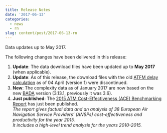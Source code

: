 ```yaml
---
title: Release Notes
date: '2017-06-13'
categories:
  - news
  - rn
slug: content/post/2017-06-13-rn
---
```


Data updates up to May 2017.

The following changes have been delivered in this release:

1. **Update**: The data download files have been updated up to **May 2017** (when applicable).
1. **Update**: As of this release, the download files with the old [ATFM delay calculation][ATFM_comp] as of 04 April (version 1) were discontinued.
1. **New**: The complexity data as of January 2017 are now based on the new [BADA][CPLXbada] version (3.13.1, previously it was 3.6).
1. **Just published**: The [2015 ATM Cost-Effectiveness (ACE) Benchmarking Report][ace2015] has just been published.<br>
   *The report gives factual data and an analysis of 38 European Air Navigation Service Providers’ (ANSPs) cost-effectiveness and productivity for the year 2015. <br> It includes a high-level trend analysis for the years 2010-2015.*

[ATFM_comp]: <{{ "" | prepend: site.baseurl | prepend: site.url }}/references/methodology/ATFM_delay_calculation.html> "ATFM delay calculation"
[CPLXbada]: <{{ "" | prepend: site.baseurl | prepend: site.url }}/references/acronym/bada.html> "Base of Aircraft Data"
[ace2015]: <http://www.eurocontrol.int/publications/atm-cost-effectiveness-ace-2015-benchmarking-report-2016-2020-outlook> "ACE 2015"

